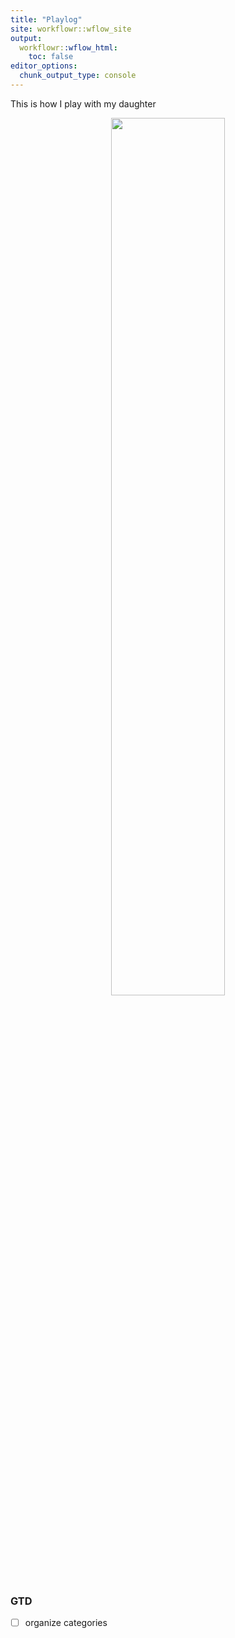 ```yaml
---
title: "Playlog"
site: workflowr::wflow_site
output:
  workflowr::wflow_html:
    toc: false
editor_options:
  chunk_output_type: console
---
```


This is how I play with my daughter

<p align="center">
  <img src="https://raw.githubusercontent.com/chenh19/Roxie/main/src/Images/cover.jpg" width=60%>
</p>


### GTD

- [ ] organize categories
